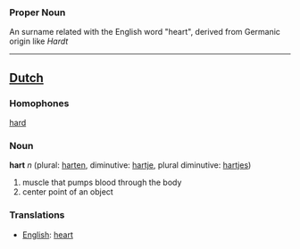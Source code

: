 ===Proper Noun===

An surname related with the English word "heart", derived from Germanic origin like ''Hardt''
----
==[[Dutch]]==
===Homophones===
[[hard]]
===Noun===

'''hart''' ''n'' (plural: [[harten]], diminutive: [[hartje]], plural diminutive: [[hartjes]])

#muscle that pumps blood through the body
#center point of an object

===Translations===
*[[English]]: [[heart]]